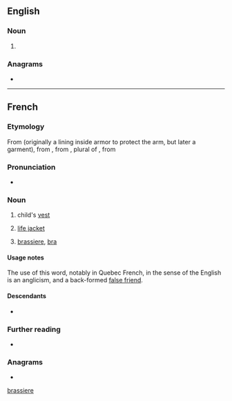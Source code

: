 {{also|brassiere}}
==English==

===Noun===
{{en-noun}}

# {{alternative form of|brassiere|lang=en}}

===Anagrams===
* {{anagrams|en|brasserie}}

[[Category:English terms spelled with È|brassiere]]

----

==French==

===Etymology===
From {{inh|fr|fro|braciere}} (originally a lining inside armor to protect the arm, but later a garment), from {{m|fro|brace||arm}}, from {{der|fr|la|bracchia}}, plural of {{der|fr|la|bracchium}}, from {{der|fr|grc|βραχίων}}

===Pronunciation===
* {{fr-IPA}}

===Noun===
{{fr-noun|f}}

# child's [[vest]]
# {{lb|fr|nautical}} [[life jacket]]
# {{lb|fr|dated|outside|Quebec}} [[brassiere]], [[bra]]
#: {{syn|fr|soutien-gorge}}

====Usage notes====
The use of this word, notably in Quebec French, in the sense of the English {{m|en|brassiere}} is an anglicism, and a back-formed [[false friend]].

{{attn|fr|is it really back-formed? maybe just dated, as per fr:wikt}}

====Descendants====
* {{desc|en|brassiere|bor=1}}

===Further reading===
* {{R:TLFi}}

===Anagrams===
* {{l|fr|brasserie}}